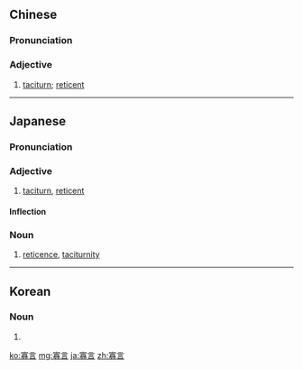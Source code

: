 ==Chinese==
{{zh-forms}}

===Pronunciation===
{{zh-pron
|m=guǎyán
|c=gwaa2 jin4
|cat=a
}}

===Adjective===
{{zh-adj}}

# [[taciturn]]; [[reticent]]

----

==Japanese==
{{ja-kanjitab|か|げん|yomi=o}}

===Pronunciation===
{{ja-pron|かげん|y=o}}

===Adjective===
{{ja-adj|かげん|infl=na}}

# [[taciturn]], [[reticent]]

====Inflection====
{{ja-na|か-げん}}

===Noun===
{{ja-noun|かげん}}

# [[reticence]], [[taciturnity]]

----

==Korean==
{{ko-hanjatab}}

===Noun===
{{ko-noun|hj|hangeul=과언}}

# {{hanja form of|과언|[[reticence]], [[taciturnity]]}}

[[ko:寡言]]
[[mg:寡言]]
[[ja:寡言]]
[[zh:寡言]]